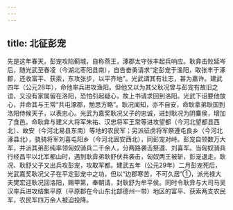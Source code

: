 ```yaml
---
---
---
```

title: 北征彭宠
---



先是这年春天，彭宠攻陷蓟城，自称燕王，涿郡太守张丰起兵响应。耿弇击败延岑后，随光武至舂凌（今湖北枣阳县南），自告奋勇请求“定彭宠于渔阳，取张丰于涿郡，还收富平、获索，东攻张步，以平齐地”。光武谓其有壮志，甚为嘉许。建武四年（公元28年），命他率兵进攻渔阳。但他又以为其父耿况曾与彭宠有故旧之谊，又没有家属留在洛阳，恐怕引起疑心，故上书请求回到洛阳。光武下诏要他放心，并命其与王常“共屯涿郡，勉思方略”。耿况闻知，亦不自安，命耿拿弟耿国到洛阳侍候天子，以表忠心。光武为嘉奖耿况父子的忠诚，进封耿况为阴麋侯，增加了食邑。命耿弇与建义大将军朱祐、汉忠将军王常等进攻望都（今河北望都县西北）、故安（今河北易县东南）等地的农民军；另派征虏将军祭遵屯良乡（今河北涿县北），骁骑将军刘喜屯阳乡（今河北固安西北），同彭宠对峙。彭宠自领数万大军，并派其弟彭纯率领匈奴骑兵二千余人，分两路袭击祭遵、刘喜军。当匈奴骑兵行经昌平以北军都山时，遇到耿弇弟耿舒伏兵袭击，匈奴两王被斩，彭宠退走。耿况、耿舒父子又出兵攻彭宠，攻取军都。建武五年（公元29年）二月彭宠死后，光武嘉奖耿况父子在平定彭宠中之功，但以“边郡寒苦，不可久居”①，派光禄大夫樊宏迎耿况回洛阳，赐甲第，奉朝请，封耿舒为牟平侯。同时令耿弇与大司马吴汉率兵进攻结集平原（平原郡在今山东北部德州一带）地区的富平、获索两支农民军，农民军四万余人被迫投降。